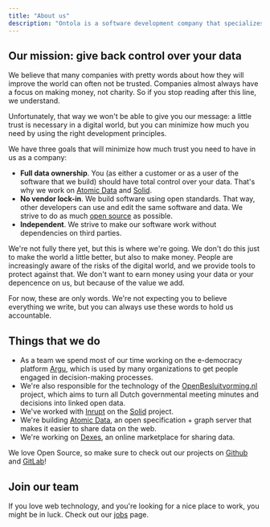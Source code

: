 ```yaml
---
title: "About us"
description: "Ontola is a software development company that specializes in web applications, SAAS development and linked data. We love innovation, open data en open technology."
---
```


## Our mission: give back control over your data

We believe that many companies with pretty words about how they will improve the world can often not be trusted.
Companies almost always have a focus on making money, not charity.
So if you stop reading after this line, we understand.

Unfortunately, that way we won't be able to give you our message:
a little trust is necessary in a digital world, but you can minimize how much you need by using the right development principles.

We have three goals that will minimize how much trust you need to have in us as a company:

- **Full data ownership**. You (as either a customer or as a user of the software that we build) should have total control over your data. That's why we work on [Atomic Data](https://atomicdata.dev) and [Solid](/solid).
- **No vendor lock-in**. We build software using open standards. That way, other developers can use and edit the same software and data. We strive to do as much [open source](http://github.com/ontola/) as possible.
- **Independent**. We strive to make our software work without dependencies on third parties.

We're not fully there yet, but this is where we're going.
We don't do this just to make the world a little better, but also to make money.
People are increasingly aware of the risks of the digital world, and we provide tools to protect against that.
We don't want to earn money using your data or your depencence on us, but because of the value we add.

For now, these are only words.
We're not expecting you to believe everything we write, but you can always use these words to hold us accountable.

## Things that we do

- As a team we spend most of our time working on the e-democracy platform [Argu](https://argu.co), which is used by many organizations to get people engaged in decision-making processes.
- We're also responsible for the technology of the [OpenBesluitvorming.nl](https://openbesluitvorming.nl) project, which aims to turn all Dutch governmental meeting minutes and decisions into linked open data.
- We've worked with [Inrupt](http://inrupt.com/) on the [Solid](/solid) project.
- We're building [Atomic Data](https://atomicdata.dev), an open specification + graph server that makes it easier to share data on the web.
- We're working on [Dexes](https://dexes.eu), an online marketplace for sharing data.

We love Open Source, so make sure to check out our projects on [Github](https://github.com/ontola/) and [GitLab](https://gitlab.com/ontola/)!

## Join our team

If you love web technology, and you're looking for a nice place to work, you might be in luck. Check out our [jobs](/jobs) page.
